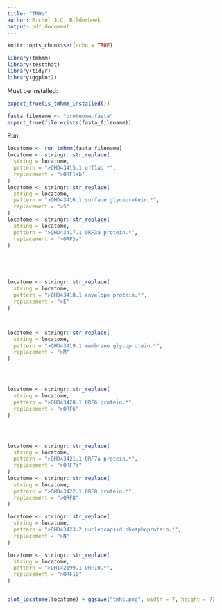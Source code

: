 ```yaml
---
title: "TMHs"
author: Richel J.C. Bilderbeek
output: pdf_document
---
```


```r
knitr::opts_chunk$set(echo = TRUE)
```

```r
library(tmhmm)
library(testthat)
library(tidyr)
library(ggplot2)
```

Must be installed:

```r
expect_true(is_tmhmm_installed())
```


```r
fasta_filename <- "proteome.fasta"
expect_true(file.exists(fasta_filename))
```

Run:

```r
locatome <- run_tmhmm(fasta_filename)
locatome <- stringr::str_replace(
  string = locatome, 
  pattern = ">QHD43415.1 orf1ab.*", 
  replacement = ">ORF1ab"
)
locatome <- stringr::str_replace(
  string = locatome, 
  pattern = ">QHD43416.1 surface glycoprotein.*", 
  replacement = ">S"
)
locatome <- stringr::str_replace(
  string = locatome, 
  pattern = ">QHD43417.1 ORF3a protein.*", 
  replacement = ">ORF3a"
)





locatome <- stringr::str_replace(
  string = locatome, 
  pattern = ">QHD43418.1 envelope protein.*", 
  replacement = ">E"
)



locatome <- stringr::str_replace(
  string = locatome, 
  pattern = ">QHD43419.1 membrane glycoprotein.*", 
  replacement = ">M"
)




locatome <- stringr::str_replace(
  string = locatome, 
  pattern = ">QHD43420.1 ORF6 protein.*", 
  replacement = ">ORF6"
)




locatome <- stringr::str_replace(
  string = locatome, 
  pattern = ">QHD43421.1 ORF7a protein.*", 
  replacement = ">ORF7a"
)
locatome <- stringr::str_replace(
  string = locatome, 
  pattern = ">QHD43422.1 ORF8 protein.*", 
  replacement = ">ORF8"
)

locatome <- stringr::str_replace(
  string = locatome, 
  pattern = ">QHD43423.2 nucleocapsid phosphoprotein.*", 
  replacement = ">N"
)

locatome <- stringr::str_replace(
  string = locatome, 
  pattern = ">QHI42199.1 ORF10.*", 
  replacement = ">ORF10"
)


plot_locatome(locatome) + ggsave("tmhs.png", width = 7, height = 7)
```
